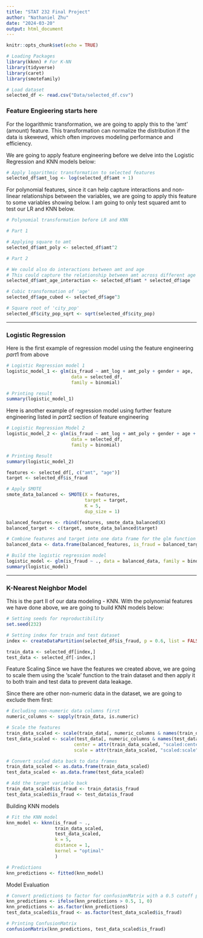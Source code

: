 ```yaml
---
title: "STAT 232 Final Project"
author: "Nathaniel Zhu"
date: "2024-03-20"
output: html_document
---
```


```r
knitr::opts_chunk$set(echo = TRUE)
```

```r
# Loading Packages
library(kknn) # For K-NN
library(tidyverse)
library(caret)
library(smotefamily)

```

```r
# Load dataset
selected_df <- read.csv("Data/selected_df.csv")

```

### Feature Engieering starts here
For the logarithmic transformation, we are going to apply this to the 'amt' (amount) feature. This transformation can normalize the distribution if the data is skewewd, which often improves modeling performance and efficiency.

We are going to apply feature engineering before we delve into the Logistic Regression and KNN models below:
```r
# Apply logarithmic transformation to selected features
selected_df$amt_log <- log(selected_df$amt + 1)

```

For polynomial features, since it can help capture interactions and non-linear relationships between the variables, we are going to apply this feature to some variables showing below. I am going to only test squared amt to test our LR and KNN below.
```r
# Polynomial transformation before LR and KNN

# Part 1

# Applying square to amt
selected_df$amt_poly <- selected_df$amt^2

```

```r
# Part 2

# We could also do interactions between amt and age
# This could capture the relationship between amt across different age
selected_df$amt_age_interaction <- selected_df$amt * selected_df$age

# Cubic transformation of 'age'
selected_df$age_cubed <- selected_df$age^3

# Square root of 'city_pop'
selected_df$city_pop_sqrt <- sqrt(selected_df$city_pop)

```

***

### Logistic Regression
Here is the first example of regression model using the feature engineering $part 1$ from above
```r
# Logistic Regression model 1
logistic_model_1 <- glm(is_fraud ~ amt_log + amt_poly + gender + age,
                        data = selected_df,
                        family = binomial)

# Printing result
summary(logistic_model_1)
```

Here is another example of regression model using further feature engineering listed in $part 2$ section of feature engineering
```r
# Logistic Regression Model 2
logistic_model_2 <- glm(is_fraud ~ amt_log + amt_poly + gender + age + amt_age_interaction + age_cubed + city_pop_sqrt,
                        data = selected_df,
                        family = binomial)

# Printing Result
summary(logistic_model_2)

```

```r
features <- selected_df[, c("amt", "age")]
target <- selected_df$is_fraud

# Apply SMOTE
smote_data_balanced <- SMOTE(X = features, 
                             target = target, 
                             K = 5, 
                             dup_size = 1)

balanced_features <- rbind(features, smote_data_balanced$X)
balanced_target <- c(target, smote_data_balanced$target)

# Combine features and target into one data frame for the glm function
balanced_data <- data.frame(balanced_features, is_fraud = balanced_target)

# Build the logistic regression model
logistic_model <- glm(is_fraud ~ ., data = balanced_data, family = binomial)
summary(logistic_model)

```

***

### K-Nearest Neighbor Model
This is the part II of our data modeling - KNN.
With the polynomial features we have done above, we are going to build KNN models below:
```r
# Setting seeds for reproductibility
set.seed(232)

# Setting index for train and test dataset
index <- createDataPartition(selected_df$is_fraud, p = 0.6, list = FALSE)

train_data <- selected_df[index,]
test_data <- selected_df[-index,]


```

Feature Scaling
Since we have the features we created above, we are going to scale them using the 'scale' function to the train dataset and then apply it to both train and test data to prevent data leakage.

Since there are other non-numeric data in the dataset, we are going to exclude them first:
```r
# Excluding non-numeric data columns first
numeric_columns <- sapply(train_data, is.numeric)

# Scale the features
train_data_scaled <- scale(train_data[, numeric_columns & names(train_data) != "is_fraud"])
test_data_scaled <- scale(test_data[, numeric_columns & names(test_data) != "is_fraud"], 
                         center = attr(train_data_scaled, "scaled:center"), 
                         scale = attr(train_data_scaled, "scaled:scale"))

# Convert scaled data back to data frames
train_data_scaled <- as.data.frame(train_data_scaled)
test_data_scaled <- as.data.frame(test_data_scaled)

# Add the target variable back
train_data_scaled$is_fraud <- train_data$is_fraud
test_data_scaled$is_fraud <- test_data$is_fraud

```

Building KNN models
```r
# Fit the KNN model
knn_model <- kknn(is_fraud ~ .,
                  train_data_scaled,
                  test_data_scaled,
                  k = 5,
                  distance = 1,
                  kernel = "optimal"
                  )

# Predictions
knn_predictions <- fitted(knn_model)

```

Model Evaluation
```r
# Convert predictions to factor for confusionMatrix with a 0.5 cutoff point
knn_predictions <- ifelse(knn_predictions > 0.5, 1, 0)
knn_predictions <- as.factor(knn_predictions)
test_data_scaled$is_fraud <- as.factor(test_data_scaled$is_fraud)

# Printing ConfusionMatrix
confusionMatrix(knn_predictions, test_data_scaled$is_fraud)

```

